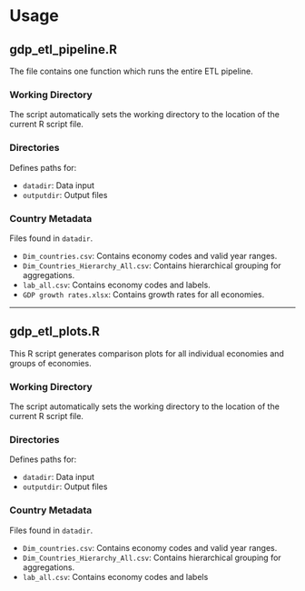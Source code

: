 # Usage

## gdp_etl_pipeline.R

The file contains one function which runs the entire ETL pipeline.

### Working Directory {-}
The script automatically sets the working directory to the location of the current R script file.

### Directories {-}
Defines paths for:

- `datadir`: Data input
- `outputdir`: Output files

### Country Metadata {-}
Files found in `datadir`.

- `Dim_countries.csv`: Contains economy codes and valid year ranges.
- `Dim_Countries_Hierarchy_All.csv`: Contains hierarchical grouping for aggregations.
- `lab_all.csv`: Contains economy codes and labels.
- `GDP growth rates.xlsx`: Contains growth rates for all economies.

---

## gdp_etl_plots.R

This R script generates comparison plots for all individual economies and groups of economies.

### Working Directory {-}
The script automatically sets the working directory to the location of the current R script file.

### Directories {-}
Defines paths for:

- `datadir`: Data input
- `outputdir`: Output files

### Country Metadata {-}
Files found in `datadir`.

- `Dim_countries.csv`: Contains economy codes and valid year ranges.
- `Dim_Countries_Hierarchy_All.csv`: Contains hierarchical grouping for aggregations.
- `lab_all.csv`: Contains economy codes and labels 

